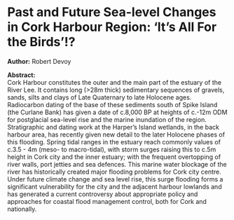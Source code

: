 # Past and Future Sea-level Changes in Cork Harbour Region: ‘It’s All For the Birds’!?

**Author:** Robert Devoy

**Abstract:**\
Cork Harbour constitutes the outer and the main part of the estuary of the River Lee. It contains long (\>28m thick) sedimentary sequences of gravels, sands, silts and clays of Late Quaternary to late Holocene ages. Radiocarbon dating of the base of these sediments south of Spike Island (the Curlane Bank) has given a date of c.8,000 BP at heights of c.-12m ODM for postglacial sea-level rise and the marine inundation of the region. Stratigraphic and dating work at the Harper’s Island wetlands, in the back harbour area, has recently given new detail to the later Holocene phases of this flooding. Spring tidal ranges in the estuary reach commonly values of c.3.5 - 4m (meso- to macro-tidal), with storm surges raising this to c.5m height in Cork city and the inner estuary; with the frequent overtopping of river walls, port jetties and sea defences. This marine water blockage of the river has historically created major flooding problems for Cork city centre. Under future climate change and sea level rise, this surge flooding forms a significant vulnerability for the city and the adjacent harbour lowlands and has generated a current controversy about appropriate policy and approaches for coastal flood management control, both for Cork and nationally.
